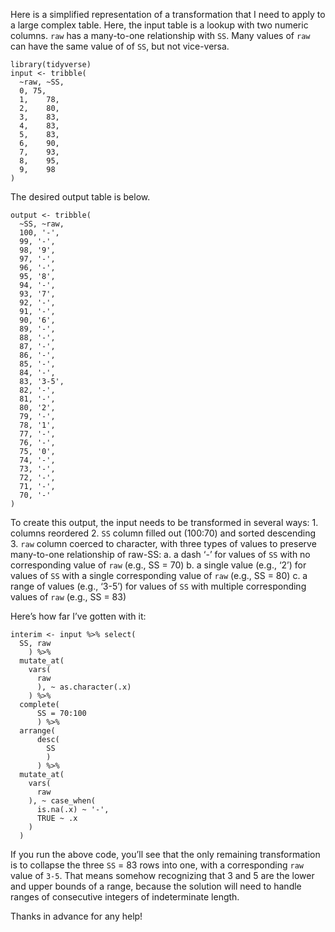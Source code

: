 Here is a simplified representation of a transformation that I need to apply to a large complex table. Here, the input table is a lookup with two numeric columns. `raw` has a many-to-one relationship with `SS`. Many values of `raw` can have the same value of of `SS`, but not vice-versa.


```
library(tidyverse)
input <- tribble(
  ~raw,	~SS,
  0, 75,
  1,	78,
  2,	80,
  3,	83,
  4,	83,
  5,	83,
  6,	90,
  7,	93,
  8,	95,
  9,	98
)
```
The desired output table is below.

```
output <- tribble(
  ~SS, ~raw,
  100, '-',
  99, '-',
  98, '9',
  97, '-',
  96, '-',
  95, '8',
  94, '-',
  93, '7',
  92, '-',
  91, '-',
  90, '6',
  89, '-',
  88, '-',
  87, '-',
  86, '-',
  85, '-',
  84, '-',
  83, '3-5',
  82, '-',
  81, '-',
  80, '2',
  79, '-',
  78, '1',
  77, '-',
  76, '-',
  75, '0',
  74, '-',
  73, '-',
  72, '-',
  71, '-',
  70, '-'
)
```

To create this output, the input needs to be transformed in several ways:
1. columns reordered
2. `SS` column filled out (100:70) and sorted descending
3. `raw` column coerced to character, with three types of values to preserve many-to-one relationship of raw-SS:
  a. a dash '-' for values of `SS` with no corresponding value of `raw` (e.g., SS = 70)
  b. a single value (e.g., '2') for values of `SS` with a single corresponding value of `raw` (e.g., SS = 80)
  c. a range of values (e.g., '3-5') for values of `SS` with multiple corresponding values of `raw` (e.g., SS = 83)

Here's how far I've gotten with it:

```
interim <- input %>% select(
  SS, raw
    ) %>% 
  mutate_at(
    vars(
      raw
      ), ~ as.character(.x)
    ) %>% 
  complete(
      SS = 70:100
      ) %>% 
  arrange(
      desc(
        SS
        )
      ) %>% 
  mutate_at(
    vars(
      raw
    ), ~ case_when(
      is.na(.x) ~ '-',
      TRUE ~ .x
    )
  )
```
If you run the above code, you'll see that the only remaining transformation  is to collapse the three `SS` = 83 rows into one, with a corresponding `raw` value of `3-5`. That means somehow recognizing that 3 and 5 are the lower and upper bounds of a range, because the solution will need to handle ranges of consecutive integers of indeterminate length.

Thanks in advance for any help!